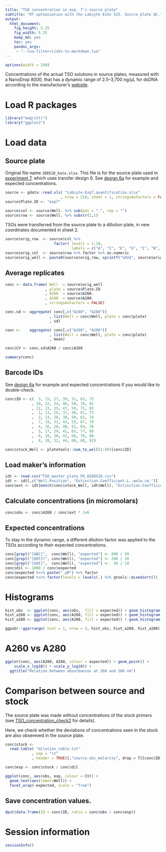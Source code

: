 ```yaml
---
title: "TSO concentration in exp. 7's source plate"
subtitle: "RT optimisation with the Labcyte Echo 525. Source plate QC."
output: 
  html_document: 
    fig_height: 5.25
    fig_width: 5.25
    keep_md: yes
    toc: yes
    pandoc_args:
     - "--lua-filter=links-to-markdown.lua"
---
```


```r
options(width = 100)
```

Concentrations of the actual TSO solutions in source plates, measured with
a NanoDrop 8000, that has a dynamic range of 2.5–3,700 ng/μL for dsDNA according
to the manufacturer's [website](https://www.thermofisher.com/jp/en/home/industrial/spectroscopy-elemental-isotope-analysis/molecular-spectroscopy/ultraviolet-visible-visible-spectrophotometry-uv-vis-vis/uv-vis-vis-instruments/nanodrop-microvolume-spectrophotometers/nanodrop-products-guide.html).


Load R packages
===============

```r
library("magrittr")
library("ggplot2")
```


Load data
=========

Source plate
------------

Original file name `180510_kato.xlsx`.  This file is for the source plate used
in [experiment 7](Labcyte-RT_Data_Analysis_7.md), which uses transfer design 6.
See [design 6a](Labcyte-RT6a.md) for example and expected concentrations.


```r
source <- gdata::read.xls( "Labcyte-Exp7.quantification.xlsx"
                         , nrow = 210, sheet = 1, stringsAsFactors = FALSE)
source$Plate.ID <- "exp7"

source$col <- source$Well. %>% sub(pat = ".", rep = "")
source$row <- source$Well. %>% substr(1,1)
```

TSOs were transferred from the source plate to a dillution plate, in new
coordinates documented in sheet 2.

```r
source$orig_row  <- source$col %>%
                      factor( levels = 1:10,
                              labels = c("A", "C", "E", "G", "I", "B", "D", "F", "H", "J"))
source$orig_col  <- source$row %>% factor %>% as.numeric
source$orig_well <- paste0(source$orig_row, sprintf("%02d", source$orig_col))
```


Average replicates
------------------

```r
conc <- data.frame( Well  = source$orig_well
                  , plate = source$Plate.ID
                  , A260  = source$A260.
                  , A280  = source$A280.
                  , stringsAsFactors = FALSE)

conc.sd <- aggregate( conc[,c("A260", "A280")]
                    , list(Well = conc$Well, plate = conc$plate)
                    , sd)

conc <-    aggregate( conc[,c("A260", "A280")]
                    , list(Well = conc$Well, plate = conc$plate)
                    , mean)

conc$CV <- conc.sd$A260 / conc$A260

summary(conc)
```


Barcode IDs
-----------

See [design 6a](Labcyte-RT6a.md) for example and expected concentrations if you
would like to double-check.

```r
conc$ID <- c(  3, 15, 27, 39, 51, 63, 75
            , 10, 22, 34, 46, 58, 70, 82
            , 11, 23, 35, 47, 59, 71, 83
            ,  1, 13, 25, 37, 49, 61, 73
            ,  2, 14, 26, 38, 50, 62, 74
            ,  7, 19, 31, 43, 55, 67, 79
            ,  4, 16, 28, 40, 52, 64, 76
            ,  5, 17, 29, 41, 65, 77, 89
            ,  6, 18, 30, 42, 66, 78, 90
            ,  8, 20, 32, 44, 68, 80, 92)

conc$stock_Well <- platetools::num_to_well(1:96)[conc$ID]
```


Load maker's information
------------------------

```r
idt <- read.csv("TSO_master_plate_PO_8268526.csv")
idt <- idt[,c("Well.Position", "Extinction.Coefficient.L..mole.cm.")]
conc$ext <- idt[match(conc$stock_Well, idt$Well), "Extinction.Coefficient.L..mole.cm."]
```


Calculate concentrations (in micromolars)
-----------------------------------------

```r
conc$obs <- conc$A260 / conc$ext * 1e6
```


Expected concentrations
-----------------------

To stay in the dynamic range, a different dilution factor was applied to the
TSOs according to their expected concentrations.

```r
conc[grepl("[ABC]",  conc$Well), "expected"] <- 800 / 50
conc[grepl("[DEFJ]", conc$Well), "expected"] <- 200 / 20
conc[grepl("[GHI]",  conc$Well), "expected"] <-  50 / 10
conc$dil <- 1000 / conc$expected
conc$expected %<>% paste(" µM") %>% factor
conc$expected %<>% factor(levels = levels(.) %>% gtools::mixedsort())
```


Histograms
==========

```r
hist_obs  <- ggplot(conc, aes(obs,  fill = expected)) + geom_histogram() + ggtitle("Observed concentrations (ng/μL)")
hist_a260 <- ggplot(conc, aes(A260, fill = expected)) + geom_histogram() + ggtitle("Absorbance at 260 nm")
hist_a280 <- ggplot(conc, aes(A280, fill = expected)) + geom_histogram() + ggtitle("Absorbance at 280 nm")

ggpubr::ggarrange( ncol = 1, nrow = 3, hist_obs, hist_a260, hist_a280)
```


A260 vs A280
============

```r
ggplot(conc, aes(A280, A260, colour = expected)) + geom_point() +
    scale_x_log10() + scale_y_log10() +
  ggtitle("Relation between absorbances at 260 and 280 nm")
```


Comparison between source and stock
===================================

The source plate was made without concentrations of the stock primers (see
[TSO_concentration_check2](TSO_concentration_check2.md) for details).

Here, we check whether the deviations of concentrations seen in the stock are
also obsereved in the source plate.

```r
conc$stock <-
  read.table( "dilution_table.txt"
            , sep = "\t"
            , header = TRUE)[,"source_obs_molarity", drop = T][conc$ID]

conc$exp <- conc$stock / conc$dil

ggplot(conc, aes(obs, exp, colour = CV)) +
  geom_text(aes(label=Well)) +
  facet_wrap(~expected, scale = "free")
```

## Save concentration values.

```r
dput(data.frame(ID = conc$ID, ratio = conc$obs / conc$exp))
```


Session information
===================

```r
sessionInfo()
```